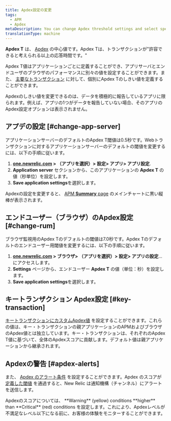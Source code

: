 ```yaml
---
title: Apdex設定の変更
tags:
  - APM
  - Apdex
metaDescription: You can change Apdex threshold settings and select specific countries in New Relic's user interface.
translationType: machine
---
```


**Apdex T** は、 [Apdex](/docs/apm/new-relic-apm/apdex/apdex-measuring-user-satisfaction) の中心値です。Apdex Tは、トランザクションが"許容できると考えられる以上の応答時間です。"

Apdex T値はアプリケーションごとに定義することができ、アプリサーバとエンドユーザのブラウザのパフォーマンスに別々の値を設定することができます。また、 [主要なトランザクション](/docs/apm/transactions/key-transactions/introduction-key-transactions) に対して、個別にApdex Tのしきい値を定義することができます。

<Callout variant="important">
  Apdexのしきい値を変更できるのは、データを積極的に報告しているアプリに限られます。例えば、アプリの1つがデータを報告していない場合、そのアプリのApdex設定オプションは表示されません。
</Callout>

## アプデの設定 [#change-app-server]

アプリケーションサーバーのデフォルトのApdex T閾値は0.5秒です。Webトランザクションに対するアプリケーションサーバーのデフォルトの閾値を変更するには、以下の手順に従います。

1. **[one.newrelic.com](https://one.newrelic.com) > （アプリを選択）> 設定> アプリ> アプリ設定**.
2. **Application server** セクションから、このアプリケーションの **Apdex T** の値（秒単位）を設定します。
3. **Save application settings**を選択します。

Apdexの設定を変更すると、 [APM **Summary** page](/docs/apm/applications-menu/monitoring/apm-overview-page) のメインチャートに黒い縦棒が表示されます。

## エンドユーザー（ブラウザ）のApdex設定 [#change-rum]

ブラウザ監視用のApdex Tのデフォルトの閾値は7.0秒です。Apdex Tのデフォルトのエンドユーザー用閾値を変更するには、以下の手順に従います。

1. **[one.newrelic.com](https://one.newrelic.com) > ブラウザ> （アプリを選択）> 設定> アプリの設定**...にアクセスします。
2. **Settings** ページから、エンドユーザー **Apdex T** の値（単位：秒）を設定します。
3. **Save application settings**を選択します。

## キートランザクション Apdex設定 [#key-transaction]

[キートランザクションにカスタムApdex値](/docs/apm/transactions/key-transactions/create-key-transactions) を設定することができます。これらの値は、キー・トランザクションの親アプリケーションのAPMおよびブラウザのApdex値とは独立しています。キー・トランザクションは、それぞれのApdex T値に基づいて、全体のApdexスコアに貢献します。デフォルト値は親アプリケーションから継承されます。

## Apdexの警告 [#apdex-alerts]

また、 [Apdex のアラート条件](/docs/alerts/new-relic-alerts/configuring-alert-policies/define-alert-conditions) を設定することができます。Apdex のスコアが [定義した閾値](/docs/alerts/new-relic-alerts/configuring-alert-policies/define-thresholds-trigger-alert) を通過すると、New Relic は通知機構（チャンネル）にアラートを送信します。

<Callout variant="tip">
  Apdexのスコアについては、 **Warning** (yellow) conditions **higher** than **Critical** (red) conditions を設定します。これにより、Apdexレベルが不満足なレベル以下になる前に、お客様の体験をモニターすることができます。
</Callout>